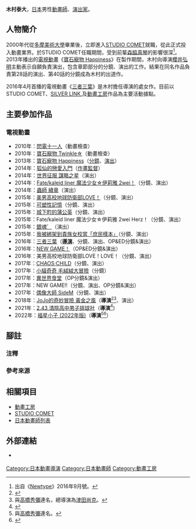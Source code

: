 {{multiple issues|
{{Notability Unreferenced|time=2017-04-06T16:34:11+00:00}}
{{refimprove|time=2017-04-06T16:34:11+00:00}}
}}
{{NoteTA|G1=Games}}
{{japanese|japanese=木村 泰大|kana=きむら やすひろ|romaji=Kimura Yasuhiro}}
'''木村泰大'''{{BD|1983年|11月15日||}}，[[日本|日本]]男性[[動畫師|動畫師]]、[[戲劇|演出家]]。

== 人物簡介 ==
2000年代從[[多摩美術大學|多摩美術大學]]畢業後，立即進入[[STUDIO_COMET|STUDIO COMET]]就職，從此正式投入動畫業界。於STUDIO COMET任職期間，受到前輩[[森脇真琴|森脇真琴]]的影響很深<ref>出自《[[Newtype_(雜誌)|Newtype]]》2016年9月號。</ref>。2013年播出的[[電視動畫|電視動畫]]《[[寶石寵物_Happiness|寶石寵物 Happiness]]》在製作期間，木村向導演[[櫻井弘明|櫻井弘明]]主動表示自願負責演出，包含章節部分的分鏡、演出的工作。結果在同名作品負責第28話的演出、第40話的分鏡成為木村的出道作。

2016年4月首播的電視動畫《[[三者三葉|三者三葉]]》是木村擔任導演的處女作。目前以STUDIO COMET、[[SILVER_LINK.|SILVER LINK.]]及[[動畫工房|動畫工房]]作品為主要活動據點。

== 主要參加作品 ==
=== 電視動畫 ===
* 2010年：[[閃電十一人系列|閃電十一人]]（動畫檢查）
* 2010年：[[寶石寵物_Twinkle☆|寶石寵物 Twinkle☆]]（動畫檢查）
* 2013年：[[寶石寵物_Happiness|寶石寵物 Happiness]]（[[分鏡|分鏡]]、[[戲劇|演出]]）
* 2014年：[[狐仙的戀愛入門|狐仙的戀愛入門]]（[[作畫監督|作畫監督]]）
* 2014年：[[世界征服_謀略之星|世界征服 謀略之星]]（演出）
* 2014年：[[Fate/kaleid_liner_魔法少女☆伊莉雅|Fate/kaleid liner 魔法少女☆伊莉雅 2wei！]]（分鏡、演出）
* 2014年：[[蟲師|蟲師 續章]]（演出）
* 2015年：[[美男高校地球防衛部LOVE！|美男高校地球防衛部LOVE！]]（分鏡、演出）
* 2015年：[[可塑性記憶|可塑性記憶]]（分鏡、演出）
* 2015年：[[城下町的蒲公英|城下町的蒲公英]]（分鏡、演出）
* 2015年：Fate/kaleid liner 魔法少女☆伊莉雅 2wei Herz！（分鏡、演出）
* 2015年：[[銀魂_(動畫)|銀魂゜]]（演出）
* 2015年：[[我被綁架到貴族女校當「庶民樣本」|我被綁架到貴族女校當「庶民樣本」]]（分鏡、演出）
* 2016年：[[三者三葉|三者三葉]]（'''[[導演|導演]]'''、分鏡、演出、OP&ED分鏡&演出）
* 2016年：[[NEW_GAME!|NEW GAME！]]（OP&ED分鏡&演出）
* 2016年：美男高校地球防衛部LOVE！LOVE！（分鏡、演出）
* 2017年：[[CHAOS;CHILD|CHAOS;CHILD]]（分鏡、演出）
* 2017年：[[奇奇的異想世界|小貓奇奇 毛絨絨大冒險]]（分鏡）
* 2017年：[[異世界食堂|異世界食堂]]（OP分鏡&演出）
* 2017年：NEW GAME!!（分鏡、演出、OP分鏡&演出）
* 2017年：[[偶像大師_SideM|偶像大師 SideM]]（分鏡、演出）
* 2018年：[[JoJo的奇妙冒險_(電視動畫)|JoJo的奇妙冒險 黃金之風]]（'''導演'''<ref>{{cite web|url=http://jojo-animation.com/|title=製作人員|publisher=電視動畫『JoJo的奇妙冒險 黃金之風』公式官網|accessdate=2018-06-21|language=ja|archive-date=2018-07-05|archive-url=https://web.archive.org/web/20180705150840/http://jojo-animation.com/|dead-url=no}}</ref><ref group="注">與[[高橋秀彌|高橋秀彌]]連名，總導演為[[津田尚克|津田尚克]]。</ref>、演出）
* 2021年：[[2.43_清陰高中男子排球社|2.43 清陰高中男子排球社]]（'''導演'''<ref>{{Cite web|title=製作人員|work=電視動畫『2.43 清陰高中男子排球社』公式官網|url=https://243anime.com/#Staff|accessdate=2020-06-18|language=ja|archive-date=2020-06-18|archive-url=https://web.archive.org/web/20200618174033/https://243anime.com/#Staff|dead-url=no}}</ref>)
* 2022年：[[福星小子|福星小子 (2022年版)]]（'''導演'''<ref group="注">與[[高橋秀彌|高橋秀彌]]連名。</ref><ref>{{cite news|url=https://mantan-web.jp/article/20220101dog00m200001000c.html|script-title=ja:うる星やつら：36年ぶりテレビアニメ化 ノイタミナで2022年放送 神谷浩史があたる 上坂すみれがラムに|work=MANTANWEB|publisher=MANTAN|date=2022-01-01|accessdate=2022-01-01|language=ja|archive-date=2022-01-04|archive-url=https://web.archive.org/web/20220104093456/https://mantan-web.jp/article/20220101dog00m200001000c.html}}</ref>）

== 腳註 ==
=== 注釋 ===
{{reflist|group="注"}}

=== 參考來源 ===
{{reflist}}

== 相關項目 ==
* [[動畫工房|動畫工房]]
* [[STUDIO_COMET|STUDIO COMET]]
* [[日本動畫師列表|日本動畫師列表]]

== 外部連結 ==
* {{Twitter|namachu}} {{ja icon}}
{{DEFAULTSORT:Kimura Yasuhiro}}
[[Category:日本動畫導演|Category:日本動畫導演]]
[[Category:日本動畫師|Category:日本動畫師]]
[[Category:動畫工房|Category:動畫工房]]